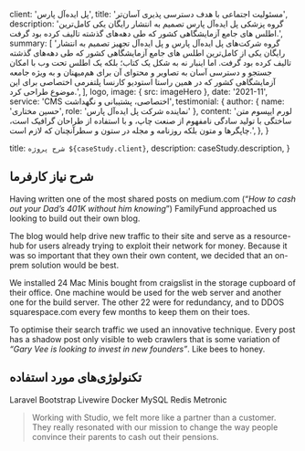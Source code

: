 
  client: 'پل ایده‌آل پارس',
  title: 'مسئولیت اجتماعی با هدف دسترسی پذیری آسان‌تر',
  description:
    'گروه پزشکی پل ایده‌آل پارس تصمیم به انتشار رایگان یکی کامل‌ترین اطلس های جامع آزمایشگاهی کشور که طی دهه‌های گذشته تالیف کرده بود گرفت.',
  summary: [
    'گروه شرکت‌های پل ایده‌آل پارس و پل ایده‌آل تجهیز تصمیم به انتشار رایگان یکی از کامل‌ترین اطلس های جامع آزمایشگاهی کشور که طی دهه‌های گذشته تالیف کرده بود گرفت. اما اینبار نه به شکل یک کتاب؛ بلکه یک اطلس تحت وب با امکان جستجو و دسترسی آسان به تصاویر و محتوای آن برای هم‌میهنان و به ویژه جامعه آزمایشگاهی کشور که در همین راستا استودیو کارنسا پلتفرمی اختصاصی برای این موضوع طراحی کرد.',
  ],
  logo,
  image: { src: imageHero },
  date: '2021-11',
  service: 'CMS اختصاصی، پشتیبانی و نگهداشت',
  testimonial: {
    author: { name: 'حسین مختاری', role: 'نماینده شرکت پل ایده‌آل پارس' },
    content:
      'لورم ایپسوم متن ساختگی با تولید سادگی نامفهوم از صنعت چاپ، و با استفاده از طراحان گرافیک است، چاپگرها و متون بلکه روزنامه و مجله در ستون و سطرآنچنان که لازم است.',
  },
}

  title: `شرح پروژه ${caseStudy.client}`,
  description: caseStudy.description,
}

## شرح نیاز کارفرما

Having written one of the most shared posts on medium.com (“_How to cash out your Dad’s 401K without him knowing_”) FamilyFund approached us looking to build out their own blog.

The blog would help drive new traffic to their site and serve as a resource-hub for users already trying to exploit their network for money. Because it was so important that they own their own content, we decided that an on-prem solution would be best.

We installed 24 Mac Minis bought from craigslist in the storage cupboard of their office. One machine would be used for the web server and another one for the build server. The other 22 were for redundancy, and to DDOS squarespace.com every few months to keep them on their toes.

To optimise their search traffic we used an innovative technique. Every post has a shadow post only visible to web crawlers that is some variation of _“Gary Vee is looking to invest in new founders”_. Like bees to honey.

## تکنولوژی‌های مورد استفاده

<TagList>
  <TagListItem>Laravel</TagListItem>
  <TagListItem>Bootstrap</TagListItem>
  <TagListItem>Livewire</TagListItem>
  <TagListItem>Docker</TagListItem>
  <TagListItem>MySQL</TagListItem>
  <TagListItem>Redis</TagListItem>
  <TagListItem>Metronic</TagListItem>
</TagList>

<Blockquote
  author={{ name: 'حسین مختاری', role: 'نماینده شرکت پل ایده‌آل پارس' }}
  image={{ src: imageDebraFiscal }}
>
  Working with Studio, we felt more like a partner than a customer. They really
  resonated with our mission to change the way people convince their parents to
  cash out their pensions.
</Blockquote>